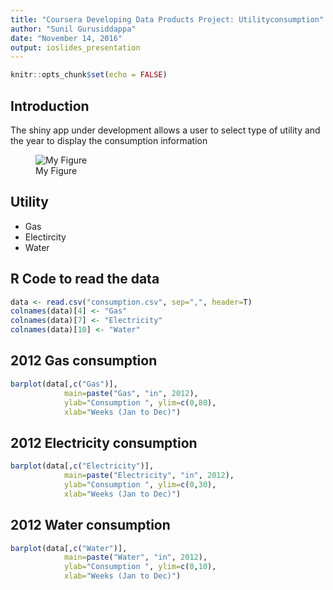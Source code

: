 ```yaml
---
title: "Coursera Developing Data Products Project: Utilityconsumption"
author: "Sunil Gurusiddappa"
date: "November 14, 2016"
output: ioslides_presentation
---
```


```r
knitr::opts_chunk$set(echo = FALSE)
```

## Introduction

The shiny app under development allows a user to select type of utility and the year to display the consumption information

![My Figure](./shiny.png)

## Utility

- Gas
- Electircity
- Water

## R Code to read the data 

```r

data <- read.csv("consumption.csv", sep=",", header=T)
colnames(data)[4] <- "Gas"
colnames(data)[7] <- "Electricity"
colnames(data)[10] <- "Water"


```

## 2012 Gas consumption

```r

barplot(data[,c("Gas")],
            main=paste("Gas", "in", 2012),
            ylab="Consumption ", ylim=c(0,80),
            xlab="Weeks (Jan to Dec)")

```

## 2012 Electricity consumption

```r

barplot(data[,c("Electricity")],
            main=paste("Electricity", "in", 2012),
            ylab="Consumption ", ylim=c(0,30),
            xlab="Weeks (Jan to Dec)")

```

## 2012 Water consumption

```r

barplot(data[,c("Water")],
            main=paste("Water", "in", 2012),
            ylab="Consumption ", ylim=c(0,10),
            xlab="Weeks (Jan to Dec)")

```
